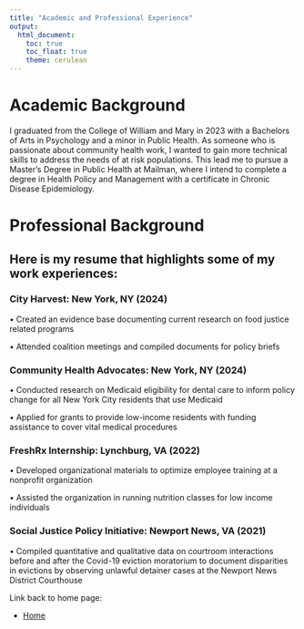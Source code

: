 ```yaml
---
title: "Academic and Professional Experience"
output: 
  html_document:
    toc: true
    toc_float: true
    theme: cerulean
---
```


# Academic Background

I graduated from the College of William and Mary in 2023 with a Bachelors of Arts in Psychology and a minor in Public Health. As someone who is passionate about community health work, I wanted to gain more technical skills to address the needs of at risk populations. This lead me to pursue a Master's Degree in Public Health at Mailman, where I intend to complete a degree in Health Policy and Management with a certificate in Chronic Disease Epidemiology. 

# Professional Background

## Here is my resume that highlights some of my work experiences:

### City Harvest: New York, NY (2024)
•	Created an evidence base documenting current research on food justice related programs 

•	Attended coalition meetings and compiled documents for policy briefs
    
### Community Health Advocates: New York, NY (2024)
•	Conducted research on Medicaid eligibility for dental care to inform policy change for all New York City residents that use Medicaid

•	Applied for grants to provide low-income residents with funding assistance to cover vital medical procedures
    
### FreshRx Internship: Lynchburg, VA	(2022)
•	Developed organizational materials to optimize employee training at a nonprofit organization

•	Assisted the organization in running nutrition classes for low income individuals 
    
### Social Justice Policy Initiative: Newport News, VA (2021)

•	Compiled quantitative and qualitative data on courtroom interactions before and after the Covid-19 eviction moratorium to document disparities in evictions by observing unlawful detainer cases at the Newport News District Courthouse


Link back to home page:

* [Home](index.html)


